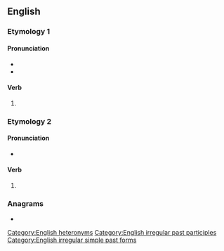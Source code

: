 ==English==

===Etymology 1===

====Pronunciation====
* {{IPA|en|/ˌmɪsˈlɛd/}}
* {{audio|en|En-us-misled.ogg|Audio (US)}}

====Verb====
{{head|en|verb form}}

# {{en-past of|mislead}}

===Etymology 2===

====Pronunciation====
{{rfp|en}}
* {{audio|en|LL-Q1860 (eng)-Vealhurl-misled (z).wav|Audio (UK)}}

====Verb====
{{head|en|verb form}}

# {{en-past of|misle}}

===Anagrams===
* {{anagrams|en|a=deilms|elmids|melids|milsed|slimed|smiled}}

[[Category:English heteronyms]]
[[Category:English irregular past participles]]
[[Category:English irregular simple past forms]]